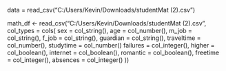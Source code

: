 data	=	read_csv("C:/Users/Kevin/Downloads/studentMat (2).csv")

math_df	<- read_csv("C:/Users/Kevin/Downloads/studentMat (2).csv",
  col_types =	cols(
    sex =	col_string(),
    age	=	col_number(),
    m_job =	col_string(),
    f_job =	col_string(),
    guardian =	col_string(),
    traveltime = col_number(),
    studytime = col_number()
    failures = col_integer(),
    higher = col_boolean(),
    internet = col_boolean(),
    romantic = col_boolean(),
    freetime = col_integer(),
    absences = col_integer()
))
